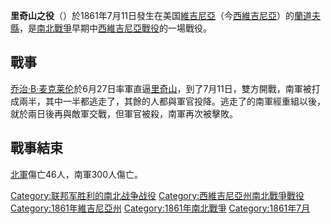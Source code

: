 {{NoteTA
|G1=US
}}
{{Campaignbox 西維珍尼亞的軍事行動}}

'''里奇山之役'''（{{lang-en|Battle of Rich Mountain}}）於1861年7月11日發生在美国[[維吉尼亞|維吉尼亞]]（今[[西維吉尼亞|西維吉尼亞]]）的[[蘭道夫縣_(西維吉尼亞州)|蘭道夫縣]]，是[[南北戰爭|南北戰爭]]早期中[[西維吉尼亞戰役|西維吉尼亞戰役]]的一場戰役。

==戰事==
[[乔治·B·麦克莱伦|乔治·B·麦克莱伦]]於6月27日率軍直逼[[里奇山_(維吉尼亞州)|里奇山]]，到了7月11日，雙方開戰，南軍被打成兩半，其中一半都逃走了，其餘的人都與軍官投降。逃走了的南軍經重組以後，就於兩日後再與敵軍交戰，但軍官被殺，南軍再次被擊敗。

==戰事結束==
[[北軍|北軍]]傷亡46人，南軍300人傷亡。

{{Authority control}}

{{DEFAULTSORT:Rich Mountain, Battle Of}}
[[Category:联邦军胜利的南北战争战役|Category:联邦军胜利的南北战争战役]]
[[Category:西維吉尼亞州南北戰爭戰役|Category:西維吉尼亞州南北戰爭戰役]]
[[Category:1861年維吉尼亞州|Category:1861年維吉尼亞州]]
[[Category:1861年南北戰爭|Category:1861年南北戰爭]]
[[Category:1861年7月|Category:1861年7月]]